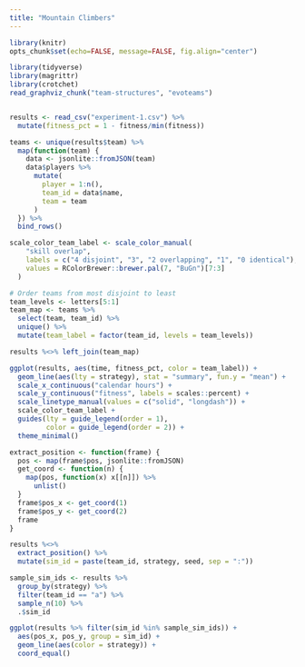 ```yaml
---
title: "Mountain Climbers"
---
```


```r
library(knitr)
opts_chunk$set(echo=FALSE, message=FALSE, fig.align="center")

library(tidyverse)
library(magrittr)
library(crotchet)
read_graphviz_chunk("team-structures", "evoteams")
```

```r
```

```r
results <- read_csv("experiment-1.csv") %>%
  mutate(fitness_pct = 1 - fitness/min(fitness))

teams <- unique(results$team) %>%
  map(function(team) {
    data <- jsonlite::fromJSON(team)
    data$players %>%
      mutate(
        player = 1:n(),
        team_id = data$name,
        team = team
      )
  }) %>%
  bind_rows()

scale_color_team_label <- scale_color_manual(
    "skill overlap",
    labels = c("4 disjoint", "3", "2 overlapping", "1", "0 identical"),
    values = RColorBrewer::brewer.pal(7, "BuGn")[7:3]
  )

# Order teams from most disjoint to least
team_levels <- letters[5:1]
team_map <- teams %>%
  select(team, team_id) %>%
  unique() %>%
  mutate(team_label = factor(team_id, levels = team_levels))

results %<>% left_join(team_map)

ggplot(results, aes(time, fitness_pct, color = team_label)) +
  geom_line(aes(lty = strategy), stat = "summary", fun.y = "mean") +
  scale_x_continuous("calendar hours") +
  scale_y_continuous("fitness", labels = scales::percent) +
  scale_linetype_manual(values = c("solid", "longdash")) +
  scale_color_team_label +
  guides(lty = guide_legend(order = 1),
         color = guide_legend(order = 2)) +
  theme_minimal()
```

```r
extract_position <- function(frame) {
  pos <- map(frame$pos, jsonlite::fromJSON)
  get_coord <- function(n) {
    map(pos, function(x) x[[n]]) %>%
      unlist()
  }
  frame$pos_x <- get_coord(1)
  frame$pos_y <- get_coord(2)
  frame
}

results %<>%
  extract_position() %>%
  mutate(sim_id = paste(team_id, strategy, seed, sep = ":"))

sample_sim_ids <- results %>%
  group_by(strategy) %>%
  filter(team_id == "a") %>%
  sample_n(10) %>%
  .$sim_id

ggplot(results %>% filter(sim_id %in% sample_sim_ids)) +
  aes(pos_x, pos_y, group = sim_id) +
  geom_line(aes(color = strategy)) +
  coord_equal()
```
